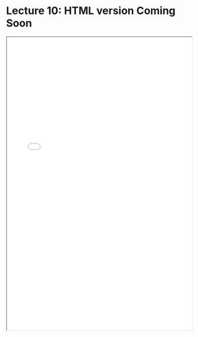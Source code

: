 # Lecture 10: HTML version Coming Soon

<iframe src="../lectures/Econ 106 Lecture 10.pdf" width="100%" height="800px"></iframe>
